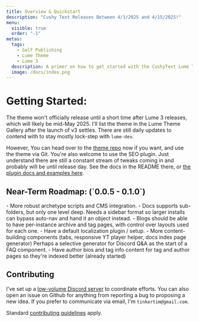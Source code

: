 ```yaml
---
title: Overview & Quickstart
description: "Cushy Text Releases Between 4/1/2025 and 4/15/2025!"
menu:
  visible: true
  order: "-1"
metas:
  tags:
    - Self Publishing
    - Lume Theme
    - Lume 3 
  description: A primer on how to get started with the CushyText Lume Theme, Currently Under Heavy Development.
  image: /docs/index.png
---
```


# Getting Started:

The theme won't officially release until a short time after Lume 3 releases, 
which will likely be mid-May 2025. I'll list the theme in the Lume Theme Gallery
after the launch of v3 settles. There are still daily updates to contend with 
to stay mostly lock-step with `lume-dev`.

However, You can head over to the [theme repo](https://github.com/timthepost/cushytext-theme) 
now if you want, and use the theme via Git. You're also welcome to use the SEO 
plugin. Just understand there are still a constant stream of tweaks coming in 
and probably will be until release day. See the docs in the README there, or 
[the plugin docs and examples here](/docs/theme-plugins/#simple-seo).

<h2 id="roadmap">Near-Term Roadmap: (`0.0.5 - 0.1.0`)</h2>
 - More robust archetype scripts and CMS integration.
 - Docs supports sub-folders, but only one level deep. Needs a sidebar format so 
   larger installs can bypass auto-nav and hand it an object instead.
 - Blogs should be able to have per-instance archive and tag pages, with control
   over layouts used for each one.
 - Have a default localization plugin / setup.
 - More content-building components (tabs, responsive YT player helper, docs index
   page generator) Perhaps a selective generator for Discord Q&A as the start of a 
   FAQ component.
 - Have author bios and tag info content for tag and author pages so they're
   indexed better (already started)

<h2 id="contributing">Contributing</h2>

I've set up a [low-volume Discord server](https://discord.gg/ETx8S8cWwH) to coordinate efforts. You can
also open an issue on Github for anything from reporting a bug to proposing
a new idea. If you prefer to communicate via email, I'm `tinkertim@gmail.com`.

Standard [contributing guidelines](https://www.contributor-covenant.org/version/2/1/code_of_conduct/) apply.
